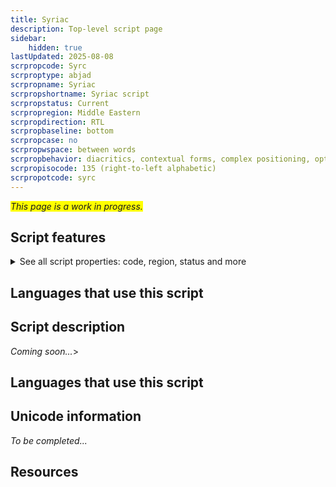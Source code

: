 ```yaml
---
title: Syriac
description: Top-level script page
sidebar:
    hidden: true
lastUpdated: 2025-08-08
scrpropcode: Syrc
scrproptype: abjad
scrpropname: Syriac
scrpropshortname: Syriac script
scrpropstatus: Current
scrpropregion: Middle Eastern
scrpropdirection: RTL
scrpropbaseline: bottom
scrpropcase: no
scrpropwspace: between words
scrpropbehavior: diacritics, contextual forms, complex positioning, optional ligatures
scrpropisocode: 135 (right-to-left alphabetic)
scrpropotcode: syrc
---
```


<span style='background-color:yellow'>_This page is a work in progress._</span>


## Script features

<details>
<summary> See all script properties: code, region, status and more</summary>
<ScriptInfo />
</details>

## Languages that use this script

<WsList script='Syrc' wsMax='5' />

## Script description

_Coming soon..._>

## Languages that use this script

<WsList script='Syrc' wsMax='5' />

## Unicode information

_To be completed..._

## Resources

<ScriptResources detailSummary='seemore' />

